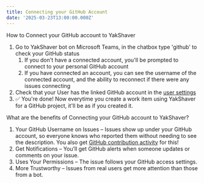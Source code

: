 ```yaml
---
title: Connecting your GitHub Account
date: '2025-03-23T13:00:00.000Z'
---
```


How to Connect your GitHub account to YakShaver

1. Go to YakShaver bot on Microsoft Teams, in the chatbox type 'github' to check your GitHub status
   1. If you don't have a connected account, you'll be prompted to connect to your personal GitHub account
   2. If you have connected an account, you can see the username of the connected account, and the ability to reconnect if there were any issues connecting
2. Check that your User has the linked GitHub account in the [user settings](https://portal.yakshaver.ai/settings/users)
3. ✅ You're done! Now everytime you create a work item using YakShaver for a GitHub project, it'll be as if you created it.

What are the benefits of Connecting your GitHub account to YakShaver?

1. Your GitHub Username on Issues – Issues show up under your GitHub account, so everyone knows who reported them without needing to see the description. You also get [GitHub contribution activity](https://docs.github.com/en/account-and-profile/setting-up-and-managing-your-github-profile/managing-contribution-settings-on-your-profile/viewing-contributions-on-your-profile#what-counts-as-a-contribution) for this!
2. Get Notifications – You’ll get GitHub alerts when someone updates or comments on your issue.
3. Uses Your Permissions – The issue follows your GitHub access settings.
4. More Trustworthy – Issues from real users get more attention than those from a bot.
